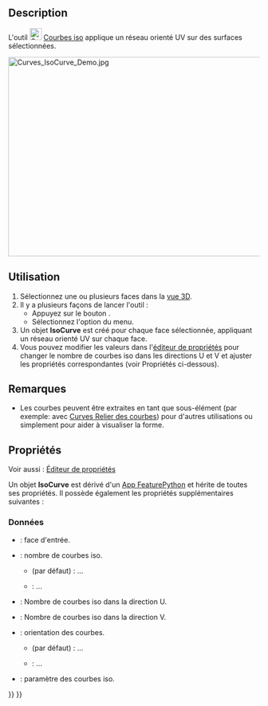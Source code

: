 <languages/>

{{Docnav/fr
|[[Curves_TrimFace/fr|Ajuster une face]]
|[[Curves_SketchOnSurface/fr|Esquisse sur surface]]
|[[Curves_Workbench/fr|Atelier Curves]]
|IconL=Curves_TrimFace.svg
|IconR=Curves_SketchOnSurface.svg
|IconC=Curves_workbench_icon.svg
}}

{{GuiCommand/fr
|Name=Curves IsoCurve
|Name/fr=Curves Courbes iso
|MenuLocation=Surfaces → IsoCurve
|Workbenches=[[Curves_Workbench/fr|Curves]]
|SeeAlso=[[Curves_JoinCurve/fr|Curves Relier des courbes]]
}}

==Description==

L'outil [[Image:Curves_IsoCurve.svg|24px]] [[Curves_IsoCurve/fr|Courbes iso]] applique un réseau orienté UV sur des surfaces sélectionnées.

[[File:Curves_IsoCurve_Demo.jpg|600x400px]]
{{Caption|Ci-dessus : la surface avant (à gauche) et après (à droite) l'application de l'outil.}}

<span id="Usage"></span>
==Utilisation==

# Sélectionnez une ou plusieurs faces dans la [[3D_view/fr|vue 3D]].
# Il y a plusieurs façons de lancer l'outil :
#* Appuyez sur le bouton {{Button|[[Image:Curves_IsoCurve.svg|16px]] [[Curves_IsoCurve/fr|IsoCurve]]}}.
#* Sélectionnez l'option {{MenuCommand|Surfaces → [[Image:Curves_IsoCurve.svg|16px]] IsoCurve}} du menu.
# Un objet '''IsoCurve''' est créé pour chaque face sélectionnée, appliquant un réseau orienté UV sur chaque face.
# Vous pouvez modifier les valeurs dans l'[[Property_editor/fr|éditeur de propriétés]] pour changer le nombre de courbes iso dans les directions U et V et ajuster les propriétés correspondantes (voir Propriétés ci-dessous).

<span id="Notes"></span>
==Remarques==

* Les courbes peuvent être extraites en tant que sous-élément (par exemple: avec [[Curves_JoinCurve/fr|Curves Relier des courbes]]) pour d'autres utilisations ou simplement pour aider à visualiser la forme.

<span id="Properties"></span>
==Propriétés==

Voir aussi : [[Property_editor/fr|Éditeur de propriétés]]

<div class="mw-translate-fuzzy">
Un objet '''IsoCurve''' est dérivé d'un [[App_FeaturePython/fr|App FeaturePython]] et hérite de toutes ses propriétés. Il possède également les propriétés supplémentaires suivantes :
</div>

<span id="Data"></span>
===Données===

{{TitleProperty|Iso Curve}}

* {{PropertyData|Face|LinkSub}} : face d'entrée.
* {{PropertyData|Mode|Enumeration}} : nombre de courbes iso.
** {{Value|Multi}} (par défaut) : ...
** {{Value|Single}} : ...
* {{PropertyData|Number U|Integer}} : Nombre de courbes iso dans la direction U.
* {{PropertyData|Number V|Integer}} : Nombre de courbes iso dans la direction V.
* {{PropertyData|Orientation|Enumeration}} : orientation des courbes.
** {{Value|U}} (par défaut) : ...
** {{Value|V}} : ...
* {{PropertyData|Parameter|Float}} : paramètre des courbes iso.


{{Docnav/fr
|[[Curves_TrimFace/fr|Ajuster une face]]
|[[Curves_SketchOnSurface/fr|Esquisse sur surface]]
|[[Curves_Workbench/fr|Atelier Curves]]
|IconL=Curves_TrimFace.svg
|IconR=Curves_SketchOnSurface.svg
|IconC=Curves_workbench_icon.svg
}}

{{Curves Tools navi{{#translation:}}}}
{{Userdocnavi{{#translation:}}}}